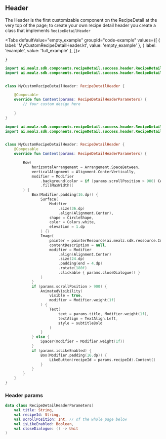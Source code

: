 
## Header

The Header is the first customizable component on the RecipeDetail at the very top of the page;
to create your own recipe detail header you create a class that implements `RecipeDetailHeader`


<Tabs defaultValue="empty_example" groupId="code-example"
values={[
{ label: 'MyCustomRecipeDetailHeader.kt', value: 'empty_example' },
{ label: 'example', value: 'full_example' },
]}>
<TabItem value="empty_example">

    }
```kotlin
import ai.mealz.sdk.components.recipeDetail.success.header.RecipeDetailHeader
import ai.mealz.sdk.components.recipeDetail.success.header.RecipeDetailHeaderParameters


class MyCustomRecipeDetailHeader: RecipeDetailHeader {

    @Composable
    override fun Content(params: RecipeDetailHeaderParameters) {
        // Your custom design here 
       
    }
}
```
</TabItem>
<TabItem value="full_example">

```kotlin
import ai.mealz.sdk.components.recipeDetail.success.header.RecipeDetailHeader
import ai.mealz.sdk.components.recipeDetail.success.header.RecipeDetailHeaderParameters


class MyCustomRecipeDetailHeader: RecipeDetailHeader {
    @Composable
    override fun Content(params: RecipeDetailHeaderParameters) {

        Row(
            horizontalArrangement = Arrangement.SpaceBetween,
            verticalAlignment = Alignment.CenterVertically,
            modifier = Modifier
                .background(color = if (params.scrollPosition > 900) Colors.white else Color.Transparent)
                .fillMaxWidth()
        ) {
            Box(Modifier.padding(16.dp)) {
                Surface(
                    Modifier
                        .size(36.dp)
                        .align(Alignment.Center),
                    shape = CircleShape,
                    color = Colors.white,
                    elevation = 1.dp
                ) {}
                Image(
                    painter = painterResource(ai.mealz.sdk.ressource.Image.toggleCaret),
                    contentDescription = null,
                    modifier = Modifier
                        .align(Alignment.Center)
                        .size(24.dp)
                        .padding(end = 4.dp)
                        .rotate(180f)
                        .clickable { params.closeDialogue() }
                )
            }
            if (params.scrollPosition > 900) {
                AnimatedVisibility(
                    visible = true,
                    modifier = Modifier.weight(1f)
                ) {
                    Text(
                        text = params.title, Modifier.weight(1f),
                        textAlign = TextAlign.Left,
                        style = subtitleBold
                    )
                }
            } else {
                Spacer(modifier = Modifier.weight(1f))
            }
            if (params.isLikeEnabled) {
                Box(Modifier.padding(16.dp)) {
                    LikeButton(recipeId = params.recipeId).Content()
                }
            }
        }
    }
}
```
</TabItem>
</Tabs>

### Header params

```kotlin
data class RecipeDetailHeaderParameters(
    val title: String,
    val recipeId: String,
    val scrollPosition: Int, // of the whole page below
    val isLikeEnabled: Boolean,
    val closeDialogue: () -> Unit
)
```
